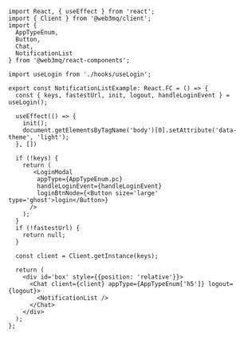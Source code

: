 ```tsx
import React, { useEffect } from 'react';
import { Client } from '@web3mq/client';
import { 
  AppTypeEnum, 
  Button,
  Chat, 
  NotificationList
} from '@web3mq/react-components';

import useLogin from './hooks/useLogin';

export const NotificationListExample: React.FC = () => {
  const { keys, fastestUrl, init, logout, handleLoginEvent } = useLogin();

  useEffect(() => {
    init();
    document.getElementsByTagName('body')[0].setAttribute('data-theme', 'light');
  }, [])

  if (!keys) {
    return (
       <LoginModal 
        appType={AppTypeEnum.pc}
        handleLoginEvent={handleLoginEvent}
        loginBtnNode={<Button size='large' type='ghost'>login</Button>}
      />
    );
  }
  if (!fastestUrl) {
    return null;
  }

  const client = Client.getInstance(keys);

  return (
    <div id='box' style={{position: 'relative'}}>
      <Chat client={client} appType={AppTypeEnum['h5']} logout={logout}>
        <NotificationList />
      </Chat>
    </div>
  );
};
```